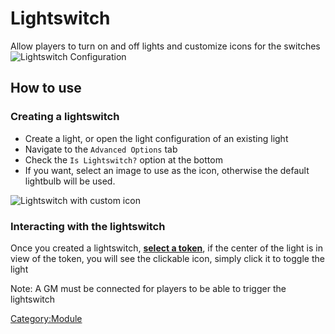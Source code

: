 
# Lightswitch

Allow players to turn on and off lights and customize icons for the
switches ![Lightswitch Configuration](Lsconfig.png 'Lightswitch Configuration')

## How to use

### Creating a lightswitch

- Create a light, or open the light configuration of an existing light
- Navigate to the `Advanced Options` tab
- Check the `Is Lightswitch?` option at the bottom
- If you want, select an image to use as the icon, otherwise the
  default lightbulb will be used.

![Lightswitch with custom icon](Lscustomicon.png 'Lightswitch with custom icon')

### Interacting with the lightswitch

Once you created a lightswitch, **<u>select a token</u>**, if the center
of the light is in view of the token, you will see the clickable icon,
simply click it to toggle the light

Note: A GM must be connected for players to be able to trigger the
lightswitch

[Category:Module](Category:Module 'wikilink')
